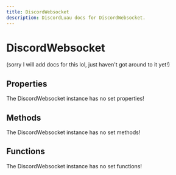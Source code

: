 ```yaml
---
title: DiscordWebsocket
description: DiscordLuau docs for DiscordWebsocket.
---
```

[//]: # (This file was automatically compiled through the Generator luau code under this repository)
[//]: # (if you want to edit the documentation of discord-luau, please write changes)
[//]: # (to the discord-luau repository itself, we extract the comments from discord-luau and translate)
[//]: # (them into markdown files that Nextra can interpret!)

# DiscordWebsocket

(sorry I will add docs for this lol, just haven't got around to it yet!)

[//]: # (----- DOCUMENT PROPERTIES ----- )

## Properties

The DiscordWebsocket instance has no set properties!

[//]: # (----- DOCUMENT METHODS ----- )

## Methods

The DiscordWebsocket instance has no set methods!

[//]: # (----- DOCUMENT FUNCTIONS ----- )

## Functions

The DiscordWebsocket instance has no set functions!

